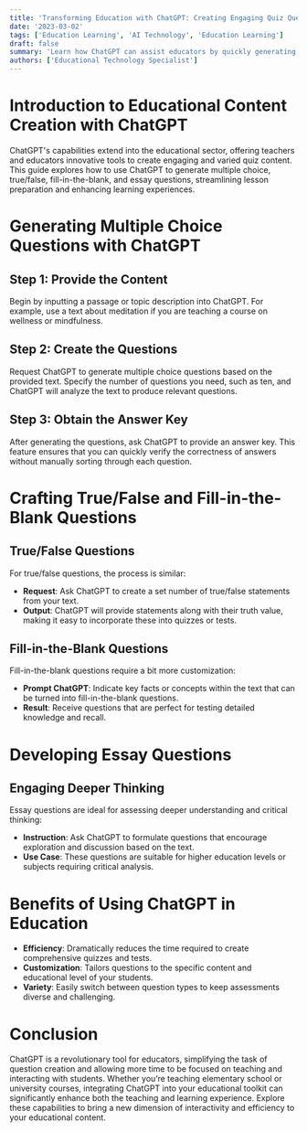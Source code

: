 ```yaml
---
title: 'Transforming Education with ChatGPT: Creating Engaging Quiz Questions'
date: '2023-03-02'
tags: ['Education Learning', 'AI Technology', 'Education Learning']
draft: false
summary: 'Learn how ChatGPT can assist educators by quickly generating various types of quiz questions from textual content, significantly reducing preparation time.'
authors: ['Educational Technology Specialist']
---
```


# Introduction to Educational Content Creation with ChatGPT

ChatGPT's capabilities extend into the educational sector, offering teachers and educators innovative tools to create engaging and varied quiz content. This guide explores how to use ChatGPT to generate multiple choice, true/false, fill-in-the-blank, and essay questions, streamlining lesson preparation and enhancing learning experiences.

# Generating Multiple Choice Questions with ChatGPT

## Step 1: Provide the Content

Begin by inputting a passage or topic description into ChatGPT. For example, use a text about meditation if you are teaching a course on wellness or mindfulness.

## Step 2: Create the Questions

Request ChatGPT to generate multiple choice questions based on the provided text. Specify the number of questions you need, such as ten, and ChatGPT will analyze the text to produce relevant questions.

## Step 3: Obtain the Answer Key

After generating the questions, ask ChatGPT to provide an answer key. This feature ensures that you can quickly verify the correctness of answers without manually sorting through each question.

# Crafting True/False and Fill-in-the-Blank Questions

## True/False Questions

For true/false questions, the process is similar:
- **Request**: Ask ChatGPT to create a set number of true/false statements from your text.
- **Output**: ChatGPT will provide statements along with their truth value, making it easy to incorporate these into quizzes or tests.

## Fill-in-the-Blank Questions

Fill-in-the-blank questions require a bit more customization:
- **Prompt ChatGPT**: Indicate key facts or concepts within the text that can be turned into fill-in-the-blank questions.
- **Result**: Receive questions that are perfect for testing detailed knowledge and recall.

# Developing Essay Questions

## Engaging Deeper Thinking

Essay questions are ideal for assessing deeper understanding and critical thinking:
- **Instruction**: Ask ChatGPT to formulate questions that encourage exploration and discussion based on the text.
- **Use Case**: These questions are suitable for higher education levels or subjects requiring critical analysis.

# Benefits of Using ChatGPT in Education

- **Efficiency**: Dramatically reduces the time required to create comprehensive quizzes and tests.
- **Customization**: Tailors questions to the specific content and educational level of your students.
- **Variety**: Easily switch between question types to keep assessments diverse and challenging.

# Conclusion

ChatGPT is a revolutionary tool for educators, simplifying the task of question creation and allowing more time to be focused on teaching and interacting with students. Whether you’re teaching elementary school or university courses, integrating ChatGPT into your educational toolkit can significantly enhance both the teaching and learning experience. Explore these capabilities to bring a new dimension of interactivity and efficiency to your educational content.

